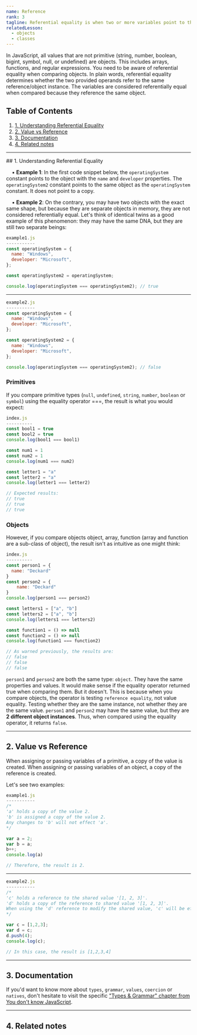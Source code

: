 ```yaml
---
name: Reference
rank: 3
tagline: Referential equality is when two or more variables point to the same object in memory.
relatedLesson:
  - objects
  - classes
---
```



<LessonDescription name={frontmatter.name}>
  In JavaScript, all values that are not primitive (string, number, boolean, bigint, 
  symbol, null, or undefined) are objects. This includes arrays, functions, and 
  regular expressions. You need to be aware of referential equality when comparing 
  objects. In plain words, referential equality determines whether the two provided 
  operands refer to the same reference/object instance. The variables are considered 
  referentially equal when compared because they reference the same object.
</LessonDescription>

## Table of Contents

1. [1. Understanding Referential Equality](#1-understanding-referential-equality)
2. [2. Value vs Reference](#2-value-vs-reference)
3. [3. Documentation](#3-documentation)
4. [4. Related notes](#4-related-notes)

---

<div class="reference">
  ## 1. Understanding Referential Equality

  &nbsp;&nbsp;&nbsp;&nbsp;▪ **Example 1**: In the first code snippet below, the `operatingSystem` constant points to the 
  object with the `name` and `developer` properties. The `operatingSystem2` constant points to the same object as the 
  `operatingSystem` constant. It does not point to a copy.

  &nbsp;&nbsp;&nbsp;&nbsp;▪ **Example 2**: On the contrary, you may have two objects with the exact same shape, but because 
  they are separate objects in memory, they are not considered referentially equal. Let's think of identical 
  twins as a good example of this phenomenon: they may have the same DNA, but they are still two separate beings:

  <StaticCodeContainer>

  ```js
  example1.js
  -----------
  const operatingSystem = {
    name: "Windows",
    developer: "Microsoft",
  };

  const operatingSystem2 = operatingSystem;

  console.log(operatingSystem === operatingSystem2); // true
  ```

  ---

  ```js
  example2.js
  -----------
  const operatingSystem = {
    name: "Windows",
    developer: "Microsoft",
  };

  const operatingSystem2 = {
    name: "Windows",
    developer: "Microsoft",
  };

  console.log(operatingSystem === operatingSystem2); // false
  ```

  </StaticCodeContainer>

  ### Primitives

  If you compare primitive types (`null`, `undefined`, `string`, `number`, `boolean` or `symbol`) using the 
  equality operator ===, the result is what you would expect:

  <StaticCodeContainer>

  ```js
  index.js
  ----------
  const bool1 = true
  const bool2 = true
  console.log(bool1 === bool1)

  const num1 = 1
  const num2 = 1
  console.log(num1 === num2)

  const letter1 = "a"
  const letter2 = "a"
  console.log(letter1 === letter2)

  // Expected results:
  // true
  // true
  // true
  ```

  </StaticCodeContainer>

  ### Objects

  However, if you compare objects object, array, function (array and function are a sub-class of object), the 
  result isn't as intuitive as one might think:

  <StaticCodeContainer>

  ```js
  index.js
  ----------
  const person1 = {
    name: "Deckard"
  }
  const person2 = {
      name: "Deckard"
  }
  console.log(person1 === person2)

  const letters1 = ["a", "b"]
  const letters2 = ["a", "b"]
  console.log(letters1 === letters2)

  const function1 = () => null
  const function2 = () => null
  console.log(function1 === function2)

  // As warned previously, the results are:
  // false
  // false
  // false
  ```

  </StaticCodeContainer>

  `person1` and `person2` are both the same type: `object`. They have the same properties and values. It would 
  make sense if the equality operator returned true when comparing them. But it doesn't. This is because when 
  you compare objects, the operator is testing `reference equality`, not value equality. Testing whether they 
  are the same instance, not whether they are the same value. `person1` and `person2` may have the same value, 
  but they are **2 different object instances**. Thus, when compared using the equality operator, it returns 
  `false`.

  ---

  ## 2. Value vs Reference

  When assigning or passing variables of a primitive, a copy of the value is created. When assigning or passing 
  variables of an object, a copy of the reference is created.

  Let's see two examples: 

  <StaticCodeContainer>

  ```js
  example1.js
  -----------
  /* 
  'a' holds a copy of the value 2.
  'b' is assigned a copy of the value 2.
  Any changes to 'b' will not effect 'a'. 
  */

  var a = 2;
  var b = a;
  b++;
  console.log(a)

  // Therefore, the result is 2.
  ```

  ---

  ```js
  example2.js
  -----------
  /* 
  'c' holds a reference to the shared value '[1, 2, 3]'.
  'd' holds a copy of the reference to shared value '[1, 2, 3]'.
  When using the 'd' reference to modify the shared value, 'c' will be effected. 
  */
  
  var c = [1,2,3];
  var d = c;
  d.push(4);
  console.log(c);

  // In this case, the result is [1,2,3,4]
  ```

  </StaticCodeContainer>

  ---

  ## 3. Documentation

  If you'd want to know more about `types`, `grammar`, `values`, `coercion` or `natives`, don't hesitate to visit 
  the specific ["Types & Grammar" chapter from You don't know JavaScript](https://github.com/getify/You-Dont-Know-JS/blob/1st-ed/types%20%26%20grammar/ch2.md).

  ---

  ## 4. Related notes

  <RelatedLesson relatedLesson={frontmatter.relatedLesson} />

</div>
